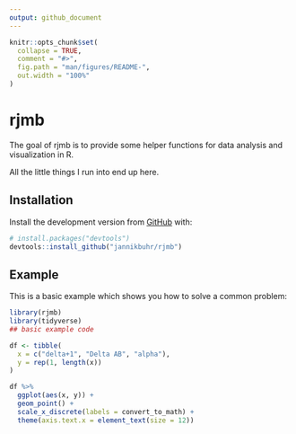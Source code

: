 ```yaml
---
output: github_document
---
```


<!-- README.md is generated from README.Rmd. Please edit that file -->

```r
knitr::opts_chunk$set(
  collapse = TRUE,
  comment = "#>",
  fig.path = "man/figures/README-",
  out.width = "100%"
)
```
# rjmb

<!-- badges: start -->
<!-- badges: end -->

The goal of rjmb is to provide some helper functions for
data analysis and visualization in R.

All the little things I run into end up here.

## Installation

<!-- You can install the released version of rjmb from [CRAN](https://CRAN.R-project.org) with: -->

<!-- ``` r -->
<!-- install.packages("rjmb") -->
<!-- ``` -->

Install the development version from [GitHub](https://github.com/) with:

``` r
# install.packages("devtools")
devtools::install_github("jannikbuhr/rjmb")
```
## Example

This is a basic example which shows you how to solve a common problem:

```r
library(rjmb)
library(tidyverse)
## basic example code

df <- tibble(
  x = c("delta+1", "Delta AB", "alpha"),
  y = rep(1, length(x))
)

df %>%
  ggplot(aes(x, y)) +
  geom_point() +
  scale_x_discrete(labels = convert_to_math) +
  theme(axis.text.x = element_text(size = 12))
```
